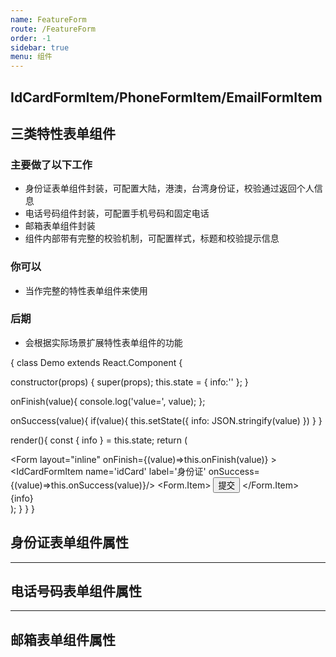 ```yaml
---
name: FeatureForm
route: /FeatureForm
order: -1
sidebar: true
menu: 组件
---
```



## IdCardFormItem/PhoneFormItem/EmailFormItem

## 三类特性表单组件

### 主要做了以下工作

 + 身份证表单组件封装，可配置大陆，港澳，台湾身份证，校验通过返回个人信息
 + 电话号码组件封装，可配置手机号码和固定电话
 + 邮箱表单组件封装
 + 组件内部带有完整的校验机制，可配置样式，标题和校验提示信息

### 你可以 

 + 当作完整的特性表单组件来使用
 
### 后期

  + 会根据实际场景扩展特性表单组件的功能


<Playground>
{
  class Demo extends React.Component {

   constructor(props) {
      super(props);
      this.state = {
        info:''
      };
  }

  onFinish(value){
    console.log('value=', value);
  };

  onSuccess(value){
    if(value){
      this.setState({
      info: JSON.stringify(value)
      })
    }
  }

  render(){
      const { info } = this.state;
      return (
        <div>
         <Form
            layout="inline"
            onFinish={(value)=>this.onFinish(value)}
          >
            <IdCardFormItem name='idCard' label='身份证' onSuccess={(value)=>this.onSuccess(value)}/>
            <PhoneFormItem name='phone' label='电话'/>
            <EmailFormItem name='email' label='邮箱'/>
            <Form.Item>
              <Button type="primary" htmlType="submit">
                提交
              </Button>
            </Form.Item>
         </Form>
          <div>{info}</div>
         </div>
      );
    }
  }
}
</Playground>

## 身份证表单组件属性
<Props of={IdCardFormItem} />

***

## 电话号码表单组件属性
<Props of={PhoneFormItem} />

***

## 邮箱表单组件属性
<Props of={EmailFormItem} />

